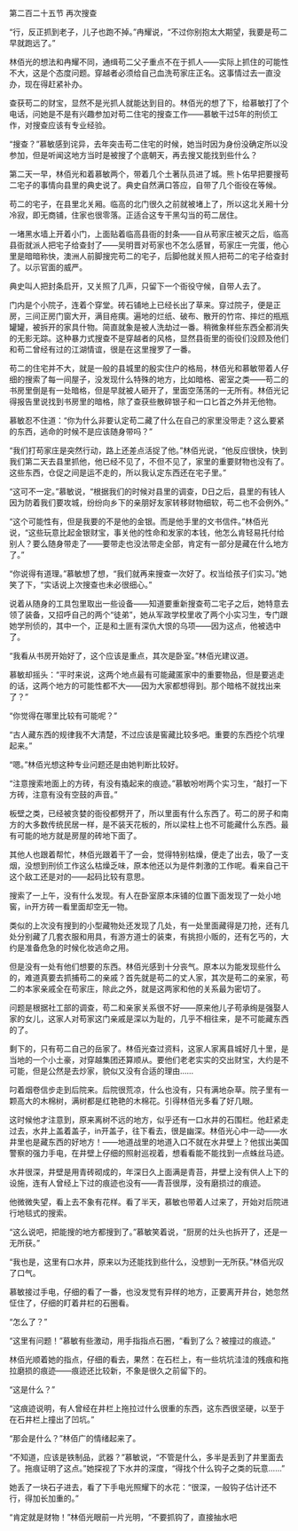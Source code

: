 

第二百二十五节 再次搜查

“行，反正抓到老子，儿子也跑不掉。”冉耀说，“不过你别抱太大期望，我要是苟二早就跑远了。”

林佰光的想法和冉耀不同，通缉苟二父子重点不在于抓人――实际上抓住的可能性不大，这是个态度问题。穿越者必须给自己血洗苟家庄正名。这事情过去一直没办，现在得赶紧补办。

查获苟二的财宝，显然不是光抓人就能达到目的。林佰光的想了下，给慕敏打了个电话，问她是不是有兴趣参加对苟二住宅的搜查工作――慕敏干过5年的刑侦工作，对搜查应该有专业经验。

“搜查？”慕敏感到诧异，去年突击苟二住宅的时候，她当时因为身份没确定所以没参加，但是听闻这地方当时是被搜了个底朝天，再去搜又能找到些什么？

第二天一早，林佰光和着慕敏两个，带着几个土著队员进了城。熊卜佑早把要搜苟二宅子的事情向县里的典史说了。典史自然满口答应，自带了几个衙役在等候。

苟二的宅子，在县里北关厢。临高的北门很久之前就被堵上了，所以这北关厢十分冷寂，即无商铺，住家也很零落。正适合这专干黑勾当的苟二居住。

一堵黑水墙上开着小门，上面贴着临高县衙的封条――自从苟家庄被灭之后，临高县衙就派人把宅子给查封了――吴明晋对苟家也不怎么感冒，苟家庄一完蛋，他心里是暗暗称快，澳洲人前脚搜完苟二的宅子，后脚他就关照人把苟二的宅子给查封了。以示官面的威严。

典史叫人把封条启开，又关照了几声，只留下一个衙役守候，自带人去了。

门内是个小院子，连着个穿堂。砖石铺地上已经长出了草来。穿过院子，便是正房，三间正房门窗大开，满目疮痍。遍地的烂纸、破布、散开的竹帘、摔烂的瓶瓶罐罐，被拆开的家具什物。简直就象是被人洗劫过一番。稍微象样些东西全都消失的无影无踪。这种暴力式搜查不是穿越者的风格，显然县衙里的衙役们没顾及他们和苟二曾经有过的江湖情谊，很是在这里搜罗了一番。

苟二的住宅并不大，就是一般的县城里的殷实住户的格局，林佰光和慕敏带着人仔细的搜索了每一间屋子，没发现什么特殊的地方，比如暗格、密室之类――苟二的书房里倒是有一处暗格，但是早就被人砸开了，里面空荡荡的一无所有。林佰光记得报告里说找到书房里的暗格，除了查获些散碎银子和一口匕首之外并无他物。

慕敏忍不住道：“你为什么非要认定苟二藏了什么在自己的家里没带走？这么要紧的东西，逃命的时候不是应该随身带吗？”

“我们打苟家庄是突然行动，路上还差点活捉了他。”林佰光说，“他反应很快，快到我们第二天去县里抓他，他已经不见了，不但不见了，家里的重要财物也没有了。这些东西，仓促之间是运不走的，所以我认定东西还在宅子里。”

“这可不一定。”慕敏说，“根据我们的时候对县里的调查，D日之后，县里的有钱人因为防着我们要攻城，纷纷向乡下的亲朋好友家转移财物细软，苟二也不会例外。”

“这个可能性有，但是我要的不是他的金银。而是他手里的文书信件。”林佰光说，“这些玩意比起金银财宝，事关他的性命和发家的本钱，他怎么肯轻易托付给别人？要么随身带走了――要带走也没法带走全部，肯定有一部分是藏在什么地方了。”

“你说得有道理。”慕敏想了想，“我们就再来搜查一次好了。权当给孩子们实习。”她笑了下，“实话说上次搜查也未必很细心。”

说着从随身的工具包里取出一些设备――知道要重新搜查苟二宅子之后，她特意去领了装备，又招呼自己的两个“徒弟”，她从军政学校里收了两个小实习生，专门跟她学刑侦的，其中一个，正是和土匪有深仇大恨的乌项――因为这点，他被选中了。

“我看从书房开始好了，这个应该是重点，其次是卧室。”林佰光建议道。

慕敏却摇头：“平时来说，这两个地点最有可能藏匿家中的重要物品，但是要逃走的话，这两个地方的可能性都不大――因为大家都想得到。那个暗格不就找出来了？”

“你觉得在哪里比较有可能呢？”

“古人藏东西的规律我不大清楚，不过应该是窖藏比较多吧。重要的东西挖个坑埋起来。”

“嗯。”林佰光想这种专业问题还是由她判断比较好。

“注意搜索地面上的方砖，有没有撬起来的痕迹。”慕敏吩咐两个实习生，“敲打一下方砖，注意有没有空鼓的声音。”

板壁之类，已经被贪婪的衙役都劈开了，所以里面有什么东西了。苟二的房子和南方的大多数传统民居一样，是不装天花板的，所以梁柱上也不可能藏什么东西。最有可能的地方就是房屋的砖地下面了。

其他人也跟着帮忙，林佰光跟着干了一会，觉得特别枯燥，便走了出去，吸了一支烟，没想到刑侦工作这么枯燥乏味，原本他还以为是件刺激的工作呢。看来自己干这个敌工还是对的――起码比较有意思。

搜索了一上午，没有什么发现。有人在卧室原本床铺的位置下面发现了一处小地窖，in开方砖一看里面却空无一物。

类似的上次没有搜到的小型藏物处还发现了几处，有一处里面藏得是刀抢，还有几处分别藏了几套衣服和用具，有游方道士的装束，有挑担小贩的，还有乞丐的，大约是准备危急的时候化妆逃命之用。

但是没有一处有他们想要的东西。林佰光感到十分丧气。原本以为能发现些什么的，难道真要去抓捕苟二的亲戚？首先就是苟二的丈人家，其次是苟二的亲家，苟二的本家亲戚全在苟家庄，除此之外，就是这两家和他的关系最为密切了。

问题是根据社工部的调查，苟二和亲家关系很不好――原来他儿子苟承绚是强娶人家的女儿，这家人对苟家这门亲戚是深以为耻的，几乎不相往来，是不可能藏东西的了。

剩下的，只有苟二自己的岳家了。林佰光查过资料，这家人家离县城好几十里，是当地的一个小土豪，对穿越集团还算顺从。要他们老老实实的交出财宝，大约是不可能，但是公然是去炒家，貌似又没有合适的理由……

叼着烟卷信步走到后院来。后院很荒凉，什么也没有，只有满地杂草。院子里有一颗高大的木棉树，满树都是红艳艳的木棉花。引得林佰光多看了好几眼。

这时候他才注意到，原来离树不远的地方，似乎还有一口水井的石围栏。他赶紧走过去，水井上盖着盖子，in开盖子，往下看去，很是幽深。林佰光心中一动――水井里也是藏东西的好地方！――地道战里的地道入口不就在水井壁上？他拔出美国警察的强力手电，在井壁上仔细的照射巡视着，想看看能不能找到一点蛛丝马迹。

水井很深，井壁是用青砖砌成的，年深日久上面满是青苔，井壁上没有供人上下的设施，连有人曾经上下过的痕迹也没有――青苔很厚，没有磨损过的痕迹。

他微微失望，看上去不象有花样。看了半天，慕敏也带着人过来了，开始对后院进行地毯式的搜索。

“这么说吧，把能搜的地方都搜到了。”慕敏笑着说，“厨房的灶头也拆开了，还是一无所获。”

“我也是，这里有口水井，原来以为还能找到些什么，没想到一无所获。”林佰光叹了口气。

慕敏接过手电，仔细的看了一番，也没发觉有异样的地方，正要离开井台，她忽然怔住了，仔细的盯着井栏的石圈看。

“怎么了？”

“这里有问题！”慕敏有些激动，用手指指点石圈，“看到了么？被撞过的痕迹。”

林佰光顺着她的指点，仔细的看去，果然：在石栏上，有一些坑坑洼洼的残痕和拖拉磨损的痕迹――痕迹还比较新，不象是很久之前留下的。

“这是什么？”

“这痕迹说明，有人曾经在井栏上拖拉过什么很重的东西，这东西很坚硬，以至于在石井栏上撞出了凹坑。”

“那会是什么？”林佰广的情绪起来了。

“不知道，应该是铁制品，武器？”慕敏说，“不管是什么，多半是丢到了井里面去了。拖痕证明了这点。”她探视了下水井的深度，“得找个什么钩子之类的玩意……”

她丢了一块石子进去，看了下手电光照耀下的水花：“很深，一般钩子估计还不行，得加长加重的。”

“肯定就是财物！”林佰光眼前一片光明，“不要抓钩了，直接抽水吧

